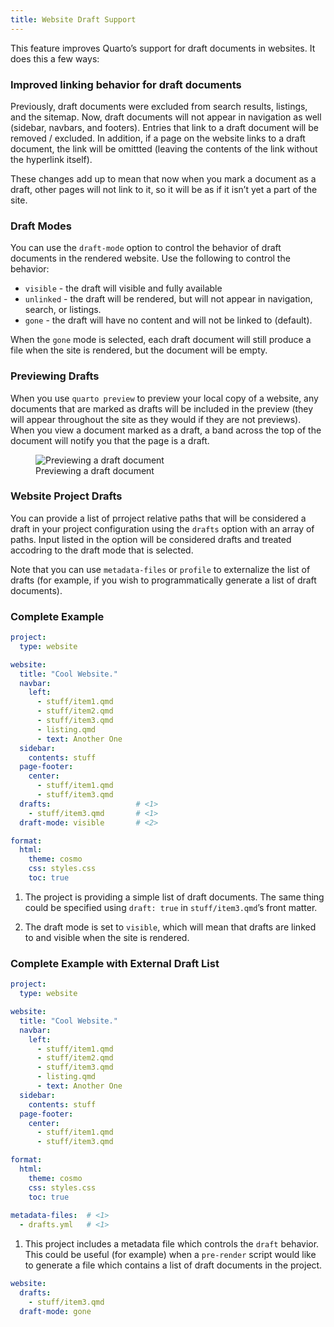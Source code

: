 ```yaml
---
title: Website Draft Support
---
```


This feature improves Quarto's support for draft documents in websites. It does this a few ways:

### Improved linking behavior for draft documents

Previously, draft documents were excluded from search results, listings, and the sitemap. Now, draft documents will not appear in navigation as well (sidebar, navbars, and footers). Entries that link to a draft document will be removed / excluded. In addition, if a page on the website links to a draft document, the link will be omittted (leaving the contents of the link without the hyperlink itself).

These changes add up to mean that now when you mark a document as a draft, other pages will not link to it, so it will be as if it isn't yet a part of the site.

### Draft Modes

You can use the `draft-mode` option to control the behavior of draft documents in the rendered website. Use the following to control the behavior:

-   `visible` - the draft will visible and fully available
-   `unlinked` - the draft will be rendered, but will not appear in navigation, search, or listings.
-   `gone` - the draft will have no content and will not be linked to (default).

When the `gone` mode is selected, each draft document will still produce a file when the site is rendered, but the document will be empty.

### Previewing Drafts

When you use `quarto preview` to preview your local copy of a website, any documents that are marked as drafts will be included in the preview (they will appear throughout the site as they would if they are not previews). When you view a document marked as a draft, a band across the top of the document will notify you that the page is a draft.

![Previewing a draft document](draft-preview.png){.border}

### Website Project Drafts

You can provide a list of prroject relative paths that will be considered a draft in your project configuration using the `drafts` option with an array of paths. Input listed in the option will be considered drafts and treated accodring to the draft mode that is selected.

Note that you can use `metadata-files` or `profile` to externalize the list of drafts (for example, if you wish to programmatically generate a list of draft documents).

### Complete Example

```.yaml
project:
  type: website

website:
  title: "Cool Website."
  navbar:
    left:
      - stuff/item1.qmd
      - stuff/item2.qmd
      - stuff/item3.qmd
      - listing.qmd
      - text: Another One
  sidebar:
    contents: stuff
  page-footer: 
    center: 
      - stuff/item1.qmd
      - stuff/item3.qmd
  drafts:                   # <1>
    - stuff/item3.qmd       # <1>
  draft-mode: visible       # <2>

format:
  html:
    theme: cosmo
    css: styles.css
    toc: true
```

1. The project is providing a simple list of draft documents. The same thing could be specified using `draft: true` in `stuff/item3.qmd`'s front matter.

2. The draft mode is set to `visible`, which will mean that drafts are linked to and visible when the site is rendered. 

### Complete Example with External Draft List

```.yaml
project:
  type: website

website:
  title: "Cool Website."
  navbar:
    left:
      - stuff/item1.qmd
      - stuff/item2.qmd
      - stuff/item3.qmd
      - listing.qmd
      - text: Another One
  sidebar:
    contents: stuff
  page-footer: 
    center: 
      - stuff/item1.qmd
      - stuff/item3.qmd

format:
  html:
    theme: cosmo
    css: styles.css
    toc: true
  
metadata-files:  # <1>
  - drafts.yml   # <1>
```

1. This project includes a metadata file which controls the `draft` behavior. This could be useful (for example) when a `pre-render` script would like to generate a file which contains a list of draft documents in the project.

```.yaml
website:
  drafts:
    - stuff/item3.qmd
  draft-mode: gone
```